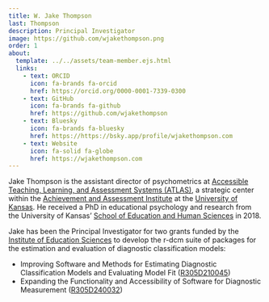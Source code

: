 ```yaml
---
title: W. Jake Thompson
last: Thompson
description: Principal Investigator
image: https://github.com/wjakethompson.png
order: 1
about:
  template: ../../assets/team-member.ejs.html
  links:
    - text: ORCID
      icon: fa-brands fa-orcid
      href: https://orcid.org/0000-0001-7339-0300
    - text: GitHub
      icon: fa-brands fa-github
      href: https://github.com/wjakethompson
    - text: Bluesky
      icon: fa-brands fa-bluesky
      href: https://https://bsky.app/profile/wjakethompson.com
    - text: Website
      icon: fa-solid fa-globe
      href: https://wjakethompson.com
---
```


Jake Thompson is the assistant director of psychometrics at [Accessible Teaching, Learning, and Assessment Systems (ATLAS)](https://atlas.ku.edu), a strategic center within the [Achievement and Assessment Institute](https://aai.ku.edu) at the [University of Kansas](https://ku.edu).
He received a PhD in educational psychology and research from the University of Kansas' [School of Education and Human Sciences](https://soehs.ku.edu) in 2018.

Jake has been the Principal Investigator for two grants funded by the [Institute of Education Sciences](https://ies.ed.gov) to develop the r-dcm suite of packages for the estimation and evaluation of diagnostic classification models:

* Improving Software and Methods for Estimating Diagnostic Classification Models and Evaluating Model Fit ([R305D210045](https://ies.ed.gov/funding/grantsearch/details.asp?ID=4546))
* Expanding the Functionality and Accessibility of Software for Diagnostic Measurement ([R305D240032](https://ies.ed.gov/funding/grantsearch/details.asp?ID=6075))
